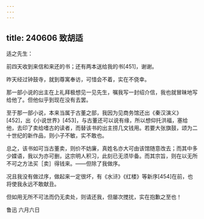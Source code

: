```yaml
---
---
---
```

title: 240606 致胡适
---




适之先生：

前四天收到来信和来还的书；还有两本送给我的书[451]，谢谢。

昨天经过钟鼓寺，就到尊寓奉访，可惜会不着，实在不侥幸。

那一部小说的出主在上礼拜极想见一见先生，嘱我写一封绍介信，我也就冒昧地写给他了。但他似乎到现在没有去罢。

至于那一部小说，本来当属于古董之部，我因为见商务馆还出《秦汉演义》[452]，出《小说世界》[453]，与古董还可以说有缘，所以想仰托洪福，塞给他，去印了卖给嗜古的读者，而替该书的出主捞几文钱用。若要大张旗鼓，颂为二十世纪的新作品，则小子不敏，实不敢也。

总之，该书如可当古董卖，则价不妨廉，真姓名亦大可由该馆随意改去；而其中多少媟语，我以为亦可删，这宗明人积习，此刻已无须毕备。而其宗旨，则在以无所不可之方法买［卖］得钱来。——但除了我做序。

况且我没有做过序，做起来一定很坏，有《水浒》《红楼》等新序[454]在前，也将使我永远不敢献丑。

但如用无所不可法而仍无卖处，则请还我，但屡次搅扰，实在抱歉之至也！

鲁迅 六月六日